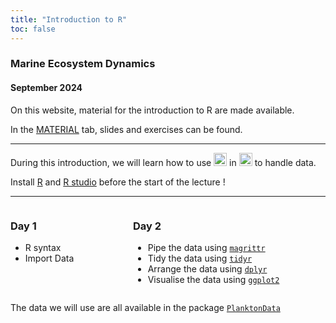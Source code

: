 ```yaml
---
title: "Introduction to R"
toc: false
---
```


### Marine Ecosystem Dynamics


#### September 2024

On this website, material for the introduction to R are made available.

In the [MATERIAL](MATERIAL/index.qmd){.button} tab, slides and exercises can be found.

----


During this introduction, we will learn how to use ![](./assets/images/Rlogo.svg){height=1.5em style=margin-bottom;} in ![](./assets/images/RSTUDIO.png){height=1.5em style=margin-bottom;} to handle data.

Install [R](https://ftp.acc.umu.se/mirror/CRAN/){target="_blank"} and [R studio](https://posit.co/download/rstudio-desktop/){target="_blank"} before the start of the lecture !

----

::: columns
::: {.column width="\"50%"}
### Day 1

- R syntax
- Import Data

:::

::: {.column width="\"40%"}
### Day 2
- Pipe the data using [`magrittr`](https://magrittr.tidyverse.org/){target="_blank"}
- Tidy the data using [`tidyr`](https://tidyr.tidyverse.org/){target="_blank"}
- Arrange the data using [`dplyr`](https://dplyr.tidyverse.org/){target="_blank"}
- Visualise the data using [`ggplot2`](https://ggplot2.tidyverse.org/){target="_blank"}
:::
:::

The data we will use are all available in the package [`PlanktonData`](https://kmgjan.github.io/PlanktonData/){target="_blank"}


